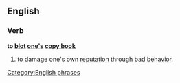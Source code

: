 ==English==
===Verb===
'''to [[blot]] [[one's]] [[copy book]]'''

#{{idiomatic}} to damage one's own [[reputation]] through bad [[behavior]].

[[Category:English phrases]]